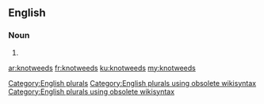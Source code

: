 ==English==

===Noun===
{{head|en}}

# {{plural of|knotweed}}

[[Category:English plurals]][[Category:English plurals using obsolete wikisyntax]][[Category:English plurals using obsolete wikisyntax]]

[[ar:knotweeds]]
[[fr:knotweeds]]
[[ku:knotweeds]]
[[my:knotweeds]]